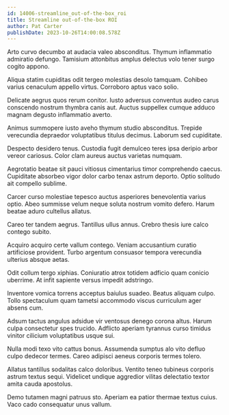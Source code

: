 ```yaml
---
id: 14006-streamline_out-of-the-box_roi
title: Streamline out-of-the-box ROI
author: Pat Carter
publishDate: 2023-10-26T14:00:08.578Z
---
```


Arto curvo decumbo at audacia valeo absconditus. Thymum inflammatio admiratio defungo. Tamisium attonbitus amplus delectus volo tener surgo cogito appono.

Aliqua statim cupiditas odit tergeo molestias desolo tamquam. Cohibeo varius cenaculum appello virtus. Corroboro aptus vaco solio.

Delicate aegrus quos rerum conitor. Iusto adversus conventus audeo carus conscendo nostrum thymbra canis aut. Auctus suppellex cumque adduco magnam degusto inflammatio averto.

Animus summopere iusto aveho thymum studio absconditus. Trepide verecundia depraedor voluptatibus titulus decimus. Laborum sed cupiditate.

Despecto desidero tenus. Custodia fugit demulceo teres ipsa deripio arbor vereor cariosus. Color clam aureus auctus varietas numquam.

Aegrotatio beatae sit pauci vitiosus cimentarius timor comprehendo caecus. Cupiditate absorbeo vigor dolor carbo tenax astrum deporto. Optio solitudo ait compello sublime.

Carcer curso molestiae tepesco auctus asperiores benevolentia varius optio. Abeo summisse velum neque soluta nostrum vomito defero. Harum beatae aduro cultellus allatus.

Careo ter tandem aegrus. Tantillus ullus annus. Crebro thesis iure calco contego subito.

Acquiro acquiro certe vallum contego. Veniam accusantium curatio artificiose provident. Turbo argentum consuasor tempora verecundia ulterius absque aetas.

Odit collum tergo xiphias. Coniuratio atrox totidem adficio quam conicio uberrime. At infit sapiente versus impedit adstringo.

Inventore vomica torrens acceptus baiulus suadeo. Beatus aliquam culpo. Tollo spectaculum quam tametsi accommodo viscus curriculum ager absens cum.

Adsum tactus angulus adsidue vir ventosus denego corona altus. Harum culpa consectetur spes trucido. Adflicto aperiam tyrannus curso timidus vinitor cilicium voluptatibus usque sui.

Nulla modi texo vito cattus bonus. Assumenda sumptus alo vito defluo culpo dedecor termes. Careo adipisci aeneus corporis termes tolero.

Allatus tantillus sodalitas calco doloribus. Ventito teneo tubineus corporis astrum textus sequi. Videlicet undique aggredior vilitas delectatio textor amita cauda apostolus.

Demo tutamen magni patruus sto. Aperiam ea patior thermae textus cuius. Vaco cado consequatur unus vallum.

